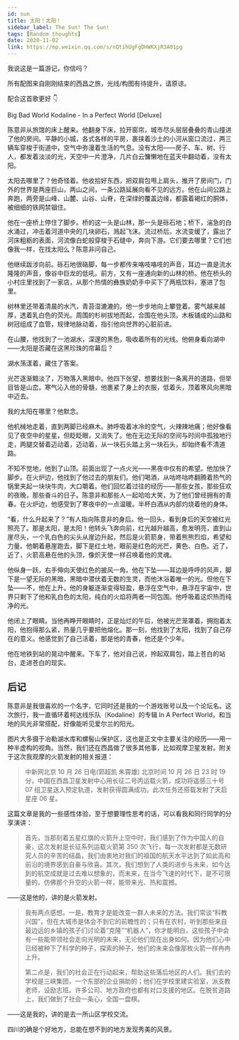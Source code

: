 ```yaml
---
id: sun
title: 太阳！太阳！
sidebar_label: The Sun! The Sun!
tags: [Random thoughts]
date: 2020-11-02
link: https://mp.weixin.qq.com/s/nQtihUgFgDHWKXjR3A01pg
---
```



<DocMetadataBanner frontMatter={frontMatter} />

我说这是一篇游记，你信吗？

所有配图来自刚刚结束的西昌之旅，光线/构图有待提升，请原谅。

配合这首歌更好 👇

Big Bad World
Kodaline - In a Perfect World \[Deluxe\]

陈意非从旅馆的床上醒来。他翻身下床，拉开窗帘，城市尽头层层叠叠的青山撞进了他的房间。平静的小城，各式各样的平房，裹挟着沙土的小河从窗口流过，两三辆车穿梭于街道中，空气中弥漫着生活的气息。没有太阳——房子、车、树、行人，都发着淡淡的光，天空中一片澄净，几片白云慵懒地在蓝天中翻动着，没有太阳。

太阳去哪里了？他奇怪着。他收拾好东西，把双肩包甩上肩头，推开了房间门，门外的世界是两座巨山，两山之间，一条公路延展向看不见的远方。他在山间公路上奔跑，两旁是山峰、山麓、山谷、山脊，在深绿的覆盖边缘，都露着褐红的胴体，被细细的铁网禁锢住。

<Figure src="/img/./docs/Stories/sun/JGibibkelET693VWk8BG4ckZiacJLE60dAbMJcNxKnYyRdOiaJ5g44UTw4Mh5SBzIgzmaG6EooyQnOwdc8Ipv12Ijg.jpeg"></Figure>

他在一座桥上停住了脚步。桥的这一头是山林，那一头是砾石地；桥下，湍急的白水涌过，冲击着河道中央的几块卵石，溅起飞沫。流过桥后，水流变缓了，露出了河床粗粝的表面，河流像白蛇般穿梭于石缝中，奔向下游。它们要去哪里？它们也像我一样，在找太阳么？陈意非问自己。

<Figure src="/img/./docs/Stories/sun/JGibibkelET693VWk8BG4ckZiacJLE60dAbpbn5kpCA5f4ULkR361rUdrH3D31I0icVfjc55QRokmOdU89uicic9wqHw.jpeg"></Figure>

他继续跋涉向前。砾石地很硌脚，每一步都传来咯吱咯吱的声音，耳边一直是流水隆隆的声音，像谷中巨龙的低吼。前方，又有一座通向新的山林的桥。他在桥头的小村庄里找到了一家店，从那个热情的彝族奶奶手中买下了两瓶饮料，塞进了包里。

树林里还带着清晨的水汽，青苔湿漉漉的。他一步步地向上攀登着。雾气越来越厚，透着乳白色的荧光。周围的杉树拔地而起，合围在他头顶。木板铺成的山路和树冠组成了血管，规律地脉动着，指引他向世界的心脏前进。

在山腰，他找到了一池湖水，深邃的黑色，吸收着所有的光线。他俯身看向湖中——太阳是否藏在这黑珍珠的帘幕后？

湖水荡漾着，藏住了答案。

<Figure src="/img/./docs/Stories/sun/JGibibkelET693VWk8BG4ckZiacJLE60dAbVpGdmCu1QdfdDrYLYQiaIGBx9ibLaEVlZjNTJn2TlGqVPIGIibI19ibHAQ.jpeg"></Figure>

光芒逐渐黯淡了，万物落入黑暗中。他四下张望，想要找到一条离开的道路，但举目皆是山峦。寒气沁入他的骨髓，他裹紧了身上的衣服，低着头，顶着寒风向黑暗中迈去。

我的太阳在哪里？他默念。

他机械地走着，直到两脚已经麻木。肺呼吸着冰冷的空气，火辣辣地痛；他好像看见了夜空中的星星，但眨眨眼，又消失了。他在无边无际的空间与时间中孤独地行走，两腿交替着迈动着，迈动着，从一块石头踏上另一块石头，却始终看不清道路。

不知不觉地，他到了山顶。前面出现了一点火光——黑夜中仅有的希望。他加快了脚步。在火炉边，他找到了他过去的朋友们。他们喝酒，从咕咚咕咚翻腾着热气的锅里夹起一块块牛肉，大口嚼着。他们回忆着过往的经历——那些女孩，那些狂欢的夜晚，那些奋斗的日子。陈意非和那些人一起哈哈大笑，为了他们曾经拥有的青春。在火炉边，他感受到了寒夜中的一点温暖。半杯白酒从内部灼烧着他的身体。

“看，什么升起来了？”有人指向陈意非的身后。他一回头，看到身后的天空被红光照亮了。那是太阳，是太阳！他转头飞奔向前，红光越升越高，愈发明亮，直到山崖尽头，一个乳白色的尖头从崖边升起，然后是火箭箭身，带着熊熊烈焰，希望和力量。他朝着悬崖跑去，脚下是红土地，眼前是红色的光芒，黄色、白色。近了，近了，火箭高悬在他的头顶，像炽天使一样召唤着他的灵魂。

<Figure src="/img/./docs/Stories/sun/JGibibkelET693VWk8BG4ckZiacJLE60dAbjyodpty4XcYHUDQ5dx9mcuicREVPNxOqhxgqnyicL43ulXhGobHqwM6Q.jpeg"></Figure>

他纵身一跃，右手伸向天使红色的披风一角。他在下坠——耳边是呼呼的风声，脚下是一望无际的黑暗，黑暗中潜伏着无数的生灵，而他沐浴着唯一的光。但他在下坠——不，他在上升。他的身躯逐渐变得轻盈，悬浮在空气中，悬浮在宇宙中，世界只剩下了他和乳白色的太阳，纯白的火焰将两者一同包围。他呼吸着这炽热而纯净的光。

他闭上了眼睛。当他再睁开眼睛时，正是灿烂的午后，他被光芒笼罩着，拥抱着太阳，他抱得那么紧，热量几乎要把他熔化。那一刻，他找到了太阳，找到了自己存在的意义。他感觉到了自己活着，那是他的青春，他还是个少年。

他在地铁到站的晃动中醒来。下车了，他对自己说，拎起双肩包，踏上苍白的站台，走进苍白的现实。

## 后记

陈意非是我很喜欢的一个名字，它同时还是我的一个游戏账号以及一个论坛名。这次旅行，我一直循环着柯达线乐队（Kodaline）的专辑 In A Perfect World，和当地的风光非常搭配，好像能听见爱尔兰的阳光。

图片大多摄于冶勒湖水库和螺髻山保护区，这也是正文中主要关注的经历——用一种半虚构的视角。当然，我们还在西昌做了很多其他事，比如观摩卫星发射。附关于这次我观摩的火箭发射的相关报道：

> 中新网北京 10 月 26 日电(郭超凯 朱霄雄) 北京时间 10 月 26 日 23 时 19 分，中国在西昌卫星发射中心用长征二号丙运载火箭，成功将遥感三十号 07 组卫星送入预定轨道，发射获得圆满成功。此次任务还搭载发射了天启星座 06 星。

这篇文章是我的一些感性体验，至于想要理性思考的话，可以看我和同行同学的分享演讲：

> 首先，当那刻着五星红旗的火箭升上空中时，我们感到了作为中国人的自豪，这次发射是长征系列运载火箭第 350 次飞行，每一次发射都是无数研究人员的辛苦的结晶，我们由衷地对我们的祖国的航天水平达到了如此高和前沿的境界感到自豪与欣喜。其次，我们想到了人类的进步与未来，如今达到的航空成就是过去难以想象的，而未来，在当今飞速的时代下，是不可限量的，仿佛那个升空的火箭一样，能带来光、热和震撼。

——这是他的，讲的是火箭发射。

> 我有两点感想。一是，教育才是能改变一群人未来的方法。我们常谈“科教兴国”，但在大城市是体会不到它的前瞻性的；只有在农村，听到那些来自最边远的乡镇的孩子们讨论着“克隆”“机器人”，你才能明白，这些孩子中会有一些能带领社会走向光明的未来，无论他们现在出身如何。因为他们心中已经被种下了科学的种子，探索的种子，他们的未来会像那枚火箭一样冉冉上升。
>
> 第二点是，我们的社会正在行动起来，帮助这些落后地区的人们。我们去的学校是三峡集团，一个东部的企业捐助的；他们在学校里建实验室，派支教老师，设励志班。许多公司、地方政府也都有对口支援的地区。在脱贫道路上，我们做到了社会一条心，全国一盘棋。

——这是我的，讲的是去一所山区学校交流。

四川的确是个好地方，总能在想不到的地方发现秀美的风景。
